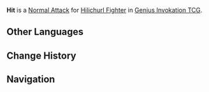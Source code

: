 {{Genius Invokation TCG Skill Infobox
|title      = Hit
|image      = Hit Character Card Skill.png
|type       = Normal Attack
|character  = Hilichurl Fighter
|unaligned  = 2
|effect     = Deals 1 {{Color|Physical DMG}}.
|order      = 1
}}
'''Hit''' is a [[Character Card Normal Attack|Normal Attack]] for [[Hilichurl Fighter (Character Card)|Hilichurl Fighter]] in [[Genius Invokation TCG]].

==Other Languages==
{{Other Languages
|en      = Hit
|zhs     = 打
|zhs_rm  = Dǎ
|zht     = 打
|zht_rm  = Dǎ
|zh_tl   = Hit
|ja      = 打撃
|ja_rm   = Dageki
|ja_tl   = Blow
|ko      = 공격
|ko_rm   = Gonggyeok
|ko_tl   = Attack
|es      = Golpe
|es_tl   = Blow
|fr      = Frappe
|fr_tl   = Hit
|ru      = Удар
|ru_tl   = Hit
|th      = Hit
|vi      = Đánh
|vi_tl   = 
|de      = Schlagen
|de_tl   = Punch
|id      = Hit
|pt      = Bordoada
|pt_tl   = 
|tr      = Vur
|tr_tl   = 
|it      = Mazzata
|it_tl   = Heavy Blow
}}

==Change History==
{{Change History|3.3}}

==Navigation==
{{Genius Invokation TCG Skill Navbox|Hilichurl Fighter}}